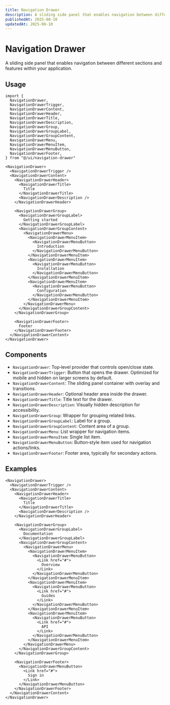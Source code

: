 ```yaml
---
title: Navigation Drawer
description: A sliding side panel that enables navigation between different sections and features within your application.
publishedAt: 2025-08-10
updatedAt: 2025-08-10
---
```


# Navigation Drawer

A sliding side panel that enables navigation between different sections and features within your application.

## Usage

```tsx
import {
  NavigationDrawer,
  NavigationDrawerTrigger,
  NavigationDrawerContent,
  NavigationDrawerHeader,
  NavigationDrawerTitle,
  NavigationDrawerDescription,
  NavigationDrawerGroup,
  NavigationDrawerGroupLabel,
  NavigationDrawerGroupContent,
  NavigationDrawerMenu,
  NavigationDrawerMenuItem,
  NavigationDrawerMenuButton,
  NavigationDrawerFooter,
} from "@/ui/navigation-drawer"

<NavigationDrawer>
  <NavigationDrawerTrigger />
  <NavigationDrawerContent>
    <NavigationDrawerHeader>
      <NavigationDrawerTitle>
        Title
      </NavigationDrawerTitle>
      <NavigationDrawerDescription />
    </NavigationDrawerHeader>

    <NavigationDrawerGroup>
      <NavigationDrawerGroupLabel>
        Getting started
      </NavigationDrawerGroupLabel>
      <NavigationDrawerGroupContent>
        <NavigationDrawerMenu>
          <NavigationDrawerMenuItem>
            <NavigationDrawerMenuButton>
              Introduction
            </NavigationDrawerMenuButton>
          </NavigationDrawerMenuItem>
          <NavigationDrawerMenuItem>
            <NavigationDrawerMenuButton>
              Installation
            </NavigationDrawerMenuButton>
          </NavigationDrawerMenuItem>
          <NavigationDrawerMenuItem>
            <NavigationDrawerMenuButton>
              Configuration
            </NavigationDrawerMenuButton>
          </NavigationDrawerMenuItem>
        </NavigationDrawerMenu>
      </NavigationDrawerGroupContent>
    </NavigationDrawerGroup>

    <NavigationDrawerFooter>
      Footer
    </NavigationDrawerFooter>
  </NavigationDrawerContent>
</NavigationDrawer>
```

## Components

- `NavigationDrawer`: Top‑level provider that controls open/close state.
- `NavigationDrawerTrigger`: Button that opens the drawer. Optimized for mobile and hidden on larger screens by default.
- `NavigationDrawerContent`: The sliding panel container with overlay and transitions.
- `NavigationDrawerHeader`: Optional header area inside the drawer.
- `NavigationDrawerTitle`: Title text for the drawer.
- `NavigationDrawerDescription`: Visually hidden description for accessibility.
- `NavigationDrawerGroup`: Wrapper for grouping related links.
- `NavigationDrawerGroupLabel`: Label for a group.
- `NavigationDrawerGroupContent`: Content area of a group.
- `NavigationDrawerMenu`: List wrapper for navigation items.
- `NavigationDrawerMenuItem`: Single list item.
- `NavigationDrawerMenuButton`: Button‑style item used for navigation actions/links.
- `NavigationDrawerFooter`: Footer area, typically for secondary actions.

## Examples

```tsx live=true
<NavigationDrawer>
  <NavigationDrawerTrigger />
  <NavigationDrawerContent>
    <NavigationDrawerHeader>
      <NavigationDrawerTitle>
        Title
      </NavigationDrawerTitle>
      <NavigationDrawerDescription />
    </NavigationDrawerHeader>

    <NavigationDrawerGroup>
      <NavigationDrawerGroupLabel>
        Documentation
      </NavigationDrawerGroupLabel>
      <NavigationDrawerGroupContent>
        <NavigationDrawerMenu>
          <NavigationDrawerMenuItem>
            <NavigationDrawerMenuButton>
              <Link href="#">
                Overview
              </Link>
            </NavigationDrawerMenuButton>
          </NavigationDrawerMenuItem>
          <NavigationDrawerMenuItem>
            <NavigationDrawerMenuButton>
              <Link href="#">
                Guides
              </Link>
            </NavigationDrawerMenuButton>
          </NavigationDrawerMenuItem>
          <NavigationDrawerMenuItem>
            <NavigationDrawerMenuButton>
              <Link href="#">
                API
              </Link>
            </NavigationDrawerMenuButton>
          </NavigationDrawerMenuItem>
        </NavigationDrawerMenu>
      </NavigationDrawerGroupContent>
    </NavigationDrawerGroup>

    <NavigationDrawerFooter>
      <NavigationDrawerMenuButton>
        <Link href="#">
          Sign in
        </Link>
      </NavigationDrawerMenuButton>
    </NavigationDrawerFooter>
  </NavigationDrawerContent>
</NavigationDrawer>
```
